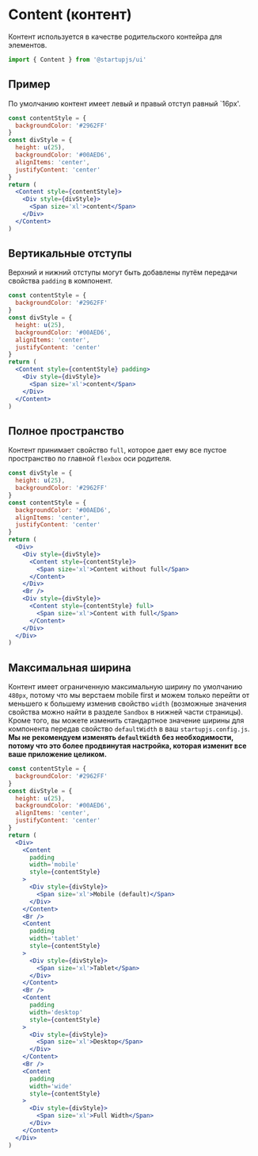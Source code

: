 
# Content (контент)

Контент используется в качестве родительского контейра для элементов.

```jsx
import { Content } from '@startupjs/ui'
```

## Пример

По умолчанию контент имеет левый и правый отступ равный `16px'.

```jsx example
const contentStyle = {
  backgroundColor: '#2962FF'
}
const divStyle = {
  height: u(25),
  backgroundColor: '#00AED6',
  alignItems: 'center',
  justifyContent: 'center'
}
return (
  <Content style={contentStyle}>
    <Div style={divStyle}>
      <Span size='xl'>content</Span>
    </Div>
  </Content>
)
```

## Вертикальные отступы

Верхний и нижний отступы могут быть добавлены путём передачи свойства `padding` в компонент.

```jsx example
const contentStyle = {
  backgroundColor: '#2962FF'
}
const divStyle = {
  height: u(25),
  backgroundColor: '#00AED6',
  alignItems: 'center',
  justifyContent: 'center'
}
return (
  <Content style={contentStyle} padding>
    <Div style={divStyle}>
      <Span size='xl'>content</Span>
    </Div>
  </Content>
)
```

## Полное пространство

Контент принимает свойство `full`, которое дает ему все пустое пространство по главной `flexbox` оси родителя.

```jsx example
const divStyle = {
  height: u(25),
  backgroundColor: '#2962FF'
}
const contentStyle = {
  backgroundColor: '#00AED6',
  alignItems: 'center',
  justifyContent: 'center'
}
return (
  <Div>
    <Div style={divStyle}>
      <Content style={contentStyle}>
        <Span size='xl'>Content without full</Span>
      </Content>
    </Div>
    <Br />
    <Div style={divStyle}>
      <Content style={contentStyle} full>
        <Span size='xl'>Content with full</Span>
      </Content>
    </Div>
  </Div>
)
```

## Максимальная ширина

Контент имеет ограниченную максимальную ширину по умолчанию `480px`, потому что мы верстаем mobile first и можем только перейти от меньшего к большему изменив свойство `width` (возможные значения свойства можно найти в разделе `Sandbox` в нижней части страницы). Кроме того, вы можете изменить стандартное значение ширины для компонента передав свойство `defaultWidth` в ваш `startupjs.config.js`. **Мы не рекомендуем изменять `defaultWidth` без необходимости, потому что это более продвинутая настройка, которая изменит все ваше приложение целиком.**

```jsx example
const contentStyle = {
  backgroundColor: '#2962FF'
}
const divStyle = {
  height: u(25),
  backgroundColor: '#00AED6',
  alignItems: 'center',
  justifyContent: 'center'
}
return (
  <Div>
    <Content
      padding
      width='mobile'
      style={contentStyle}
    >
      <Div style={divStyle}>
        <Span size='xl'>Mobile (default)</Span>
      </Div>
    </Content>
    <Br />
    <Content
      padding
      width='tablet'
      style={contentStyle}
    >
      <Div style={divStyle}>
        <Span size='xl'>Tablet</Span>
      </Div>
    </Content>
    <Br />
    <Content
      padding
      width='desktop'
      style={contentStyle}
    >
      <Div style={divStyle}>
        <Span size='xl'>Desktop</Span>
      </Div>
    </Content>
    <Br />
    <Content
      padding
      width='wide'
      style={contentStyle}
    >
      <Div style={divStyle}>
        <Span size='xl'>Full Width</Span>
      </Div>
    </Content>
  </Div>
)
```
